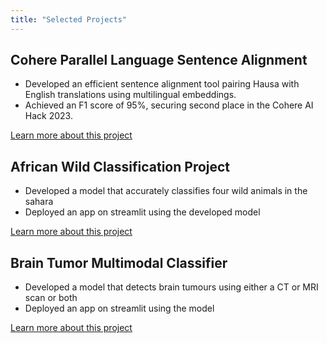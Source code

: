 ```yaml
---
title: "Selected Projects"
---
```



## Cohere Parallel Language Sentence Alignment
- Developed an efficient sentence alignment tool pairing Hausa with English translations using multilingual embeddings.
- Achieved an F1 score of 95%, securing second place in the Cohere AI Hack 2023.

[Learn more about this project](https://devpost.com/software/hausa-english-sentence-alignment-tool)

## African Wild Classification Project
- Developed a model that accurately classifies four wild animals in the sahara
- Deployed an app on streamlit using the developed model

[Learn more about this project](https://github.com/lukmanaj/wildlifeclassify)

## Brain Tumor Multimodal Classifier
- Developed a model that detects brain tumours using either a CT or MRI scan or both
- Deployed an app on streamlit using the model

[Learn more about this project](https://github.com/lukmanaj/CTMRI-Net)
